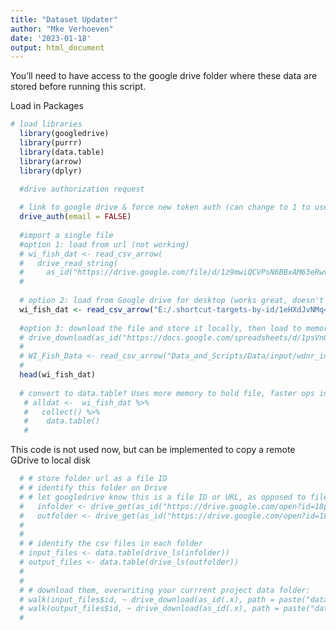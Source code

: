 ```yaml
---
title: "Dataset Updater"
author: "Mke Verhoeven"
date: '2023-01-18'
output: html_document
---
```


You'll need to have access to the google drive folder where these data are
stored before running this script. 

Load in Packages
 
```r
# load libraries
  library(googledrive)
  library(purrr)
  library(data.table)
  library(arrow)
  library(dplyr)
  
  #drive authorization request

  # link to google drive & force new token auth (can change to 1 to use existing account)
  drive_auth(email = FALSE)
  
  #import a single file
  #option 1: load from url (not working)
  # wi_fish_dat <- read_csv_arrow(
  #   drive_read_string(
  #     as_id("https://drive.google.com/file/d/1z9mwiQCVPsN6BBxAM63eRwvyNkuul9f1/view?usp=share_link")))
  # 
  
  # option 2: load from Google drive for desktop (works great, doesn't use googledrive())
  wi_fish_dat <- read_csv_arrow("E:/.shortcut-targets-by-id/1eHXdJvNMq46tBKURFTeViKWGdSBhWsL_/Data/WI_Data/wi_raw_disaggregated_data/wdnr_inland_fish_data.csv") # add arg as_data_frame = F to load without the collected data.frame
  
  #option 3: download the file and store it locally, then load to memory from disk (works but copies all data to disk)
  # drive_download(as_id("https://docs.google.com/spreadsheets/d/1psVnQ8OMW4Us5vrF7DvGxxnqWGQYmrYt/edit?usp=share_link&ouid=103884323050402170010&rtpof=true&sd=true"), path = paste("Data/input/WI_inland_cpue_dat.csv"), overwrite = T )
  # 
  # WI_Fish_Data <- read_csv_arrow("Data_and_Scripts/Data/input/wdnr_inland_fish_data.csv") #this is a very large file, and we need a way to load it in better without crashing R
  # 
  head(wi_fish_dat)
  
  # convert to data.table? Uses more memory to hold file, faster ops in data munging
   # alldat <-  wi_fish_dat %>% 
   #   collect() %>% 
   #    data.table()
   # 

```
  
  
  
This code is not used now, but can be implemented to copy a remote GDrive to local disk
  
```r
  # # store folder url as a file ID
  # # identify this folder on Drive
  # # let googledrive know this is a file ID or URL, as opposed to file name
  #   infolder <- drive_get(as_id("https://drive.google.com/open?id=18pifxDCG85yhFSskJSCYhJVN3tTRl9wY"))
  #   outfolder <- drive_get(as_id("https://drive.google.com/open?id=18s1G78WA9Hu4_6k_fIPMROV9DVo-dI_5"))
  #   
  #   
  # # identify the csv files in each folder
  # input_files <- data.table(drive_ls(infolder))
  # output_files <- data.table(drive_ls(outfolder))
  # 
  # 
  # # download them, overwriting your currrent project data folder:
  # walk(input_files$id, ~ drive_download(as_id(.x), path = paste("data/input", input_files[id==.x, name], sep = "/"), overwrite = T ))
  # walk(output_files$id, ~ drive_download(as_id(.x), path = paste("data/output", output_files[id==.x, name], sep = "/"), overwrite = T ))
  #   

```
  
  